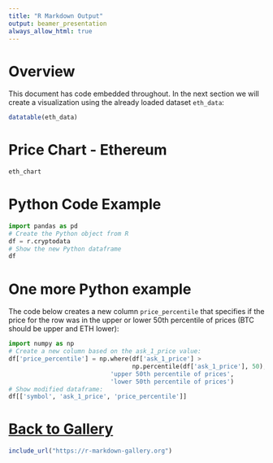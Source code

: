 ```yaml
---
title: "R Markdown Output"
output: beamer_presentation
always_allow_html: true
---
```


# Overview

This document has code embedded throughout. In the next section we will create a visualization using the already loaded dataset `eth_data`:
```r
datatable(eth_data)
```

# Price Chart - Ethereum

```r
eth_chart
```

# Python Code Example

```python
import pandas as pd
# Create the Python object from R
df = r.cryptodata
# Show the new Python dataframe
df
```

# One more Python example

The code below creates a new column `price_percentile` that specifies if the price for the row was in the upper or lower 50th percentile of prices (BTC should be upper and ETH lower):

```python
import numpy as np
# Create a new column based on the ask_1_price value:
df['price_percentile'] = np.where(df['ask_1_price'] > 
                                  np.percentile(df['ask_1_price'], 50),
                            'upper 50th percentile of prices', 
                            'lower 50th percentile of prices')
# Show modified dataframe:
df[['symbol', 'ask_1_price', 'price_percentile']]
```

# [Back to Gallery](https://r-markdown-gallery.org)

```r
include_url("https://r-markdown-gallery.org")
```

